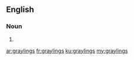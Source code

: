 ==English==

===Noun===
{{head|en}}

# {{plural of|grayling}}

[[ar:graylings]]
[[fr:graylings]]
[[ku:graylings]]
[[my:graylings]]